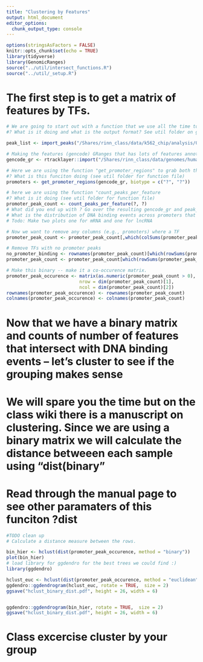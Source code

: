 ```yaml
---
title: "Clustering by Features"
output: html_document
editor_options: 
  chunk_output_type: console
---
```


```r
options(stringsAsFactors = FALSE)
knitr::opts_chunk$set(echo = TRUE)
library(tidyverse)
library(GenomicRanges)
source("../util/intersect_functions.R")
source("../util/_setup.R")
```


# The first step is to get a matrix of features by TFs.

```r
# We are going to start out with a function that we use all the time to import files called "import_peaks"
#? What is it doing and what is the output format? See util folder on github

peak_list <- import_peaks("/Shares/rinn_class/data/k562_chip/analysis/00_consensus_peaks/results/")

# Making the features (gencode) GRanges that has lots of features annotated
gencode_gr <- rtracklayer::import("/Shares/rinn_class/data/genomes/human/gencode/v32/gencode.v32.annotation.gtf")

# Here we are using the function "get_promoter_regions" to grab both the lncRNA and mRNA genes
#? What is this funciton doing (see util folder for function file)
promoters <- get_promoter_regions(gencode_gr, biotype = c("?", "?"))

# here we are using the function "count_peaks_per_feature
#? What is it doing (see util folder for function file)
promoter_peak_count <- count_peaks_per_feature(?, ?)
# What did you end up with ? Go over the resulting gencode_gr and peak_list
# What is the distribution of DNA binding events across promoters that had at least 1 event?
# Todo: Make two plots one for mRNA and one for lncRNA


```

```r
# Now we want to remove any columns (e.g., promoters) where a TF 
promoter_peak_count <- promoter_peak_count[,which(colSums(promoter_peak_count) > 0)]

# Remove TFs with no promoter peaks
no_promoter_binding <- rownames(promoter_peak_count)[which(rowSums(promoter_peak_count) == 0)]
promoter_peak_count <- promoter_peak_count[which(rowSums(promoter_peak_count) > 0),]

# Make this binary -- make it a co-occurence matrix.
promoter_peak_occurence <- matrix(as.numeric(promoter_peak_count > 0), 
                           nrow = dim(promoter_peak_count)[1],
                           ncol = dim(promoter_peak_count)[2])
rownames(promoter_peak_occurence) <- rownames(promoter_peak_count)
colnames(promoter_peak_occurence) <- colnames(promoter_peak_count)
```

# Now that we have a binary matrix and counts of number of features that intersect with DNA binding events -- let's cluster to see if the grouping makes sense
# We will spare you the time but on the class wiki there is a manuscript on clustering. Since we are using a binary matrix we will calculate the distance betweeen each sample using "dist(binary" 
# Read through the manual page to see other paramaters of this funciton ?dist
```r
#TODO clean up 
# Calculate a distance measure between the rows.

bin_hier <- hclust(dist(promoter_peak_occurence, method = "binary"))
plot(bin_hier)
# load library for ggdendro for the best trees we could find :) 
library(ggdendro)

hclust_euc <- hclust(dist(promoter_peak_occurence, method = "euclidean"))
ggdendro::ggdendrogram(hclust_euc, rotate = TRUE,  size = 2)
ggsave("hclust_binary_dist.pdf", height = 26, width = 6)


ggdendro::ggdendrogram(bin_hier, rotate = TRUE,  size = 2)
ggsave("hclust_binary_dist.pdf", height = 26, width = 6)


```

# Class excercise cluster by your group










